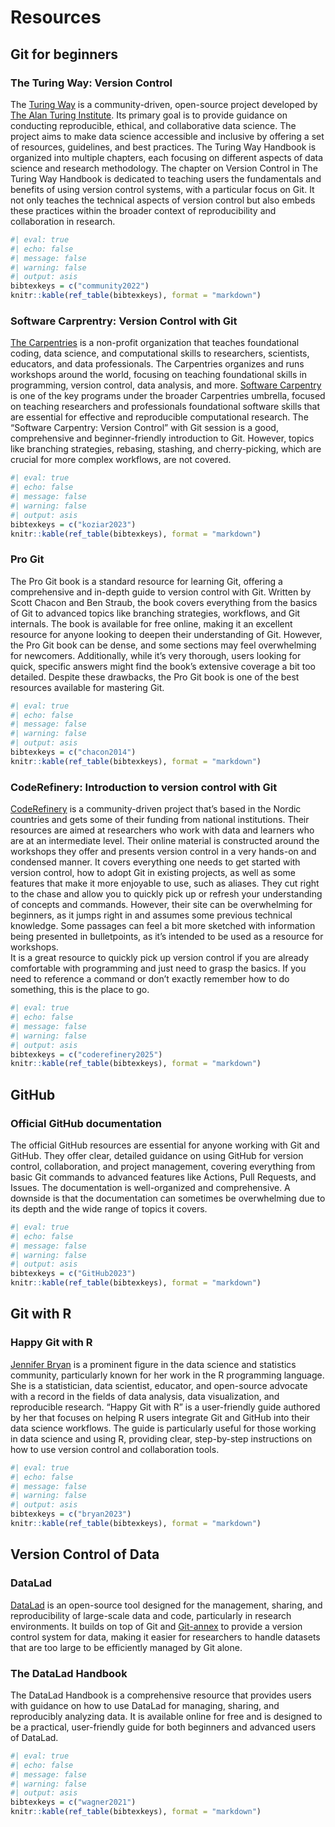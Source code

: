 # Resources {.unnumbered}

## Git for beginners

### The Turing Way: Version Control

The [Turing Way](https://www.turing.ac.uk/research/research-projects/turing-way) is a community-driven, open-source project developed by [The Alan Turing Institute](https://www.turing.ac.uk).
Its primary goal is to provide guidance on conducting reproducible, ethical, and collaborative data science.
The project aims to make data science accessible and inclusive by offering a set of resources, guidelines, and best practices.
The Turing Way Handbook is organized into multiple chapters, each focusing on different aspects of data science and research methodology.
The chapter on Version Control in The Turing Way Handbook is dedicated to teaching users the fundamentals and benefits of using version control systems, with a particular focus on Git.
It not only teaches the technical aspects of version control but also embeds these practices within the broader context of reproducibility and collaboration in research.

```r
#| eval: true
#| echo: false
#| message: false
#| warning: false
#| output: asis
bibtexkeys = c("community2022")
knitr::kable(ref_table(bibtexkeys), format = "markdown")
```

### Software Carprentry: Version Control with Git

[The Carpentries](https://carpentries.org) is a non-profit organization that teaches foundational coding, data science, and computational skills to researchers, scientists, educators, and data professionals.
The Carpentries organizes and runs workshops around the world, focusing on teaching foundational skills in programming, version control, data analysis, and more.
[Software Carpentry](https://software-carpentry.org/lessons/index.html) is one of the key programs under the broader Carpentries umbrella, focused on teaching researchers and professionals foundational software skills that are essential for effective and reproducible computational research.
The "Software Carpentry: Version Control" with Git session is a good, comprehensive and beginner-friendly introduction to Git.
However, topics like branching strategies, rebasing, stashing, and cherry-picking, which are crucial for more complex workflows, are not covered. 

```r
#| eval: true
#| echo: false
#| message: false
#| warning: false
#| output: asis
bibtexkeys = c("koziar2023")
knitr::kable(ref_table(bibtexkeys), format = "markdown")
```

### Pro Git

The Pro Git book is a standard resource for learning Git, offering a comprehensive and in-depth guide to version control with Git.
Written by Scott Chacon and Ben Straub, the book covers everything from the basics of Git to advanced topics like branching strategies, workflows, and Git internals.
The book is available for free online, making it an excellent resource for anyone looking to deepen their understanding of Git.
However, the Pro Git book can be dense, and some sections may feel overwhelming for newcomers.
Additionally, while it's very thorough, users looking for quick, specific answers might find the book's extensive coverage a bit too detailed.
Despite these drawbacks, the Pro Git book is one of the best resources available for mastering Git.

```r
#| eval: true
#| echo: false
#| message: false
#| warning: false
#| output: asis
bibtexkeys = c("chacon2014")
knitr::kable(ref_table(bibtexkeys), format = "markdown")
```

### CodeRefinery: Introduction to version control with Git

[CodeRefinery](https://coderefinery.org/) is a community-driven project that's based in the Nordic countries and gets some of their funding from national institutions.
Their resources are aimed at researchers who work with data and learners who are at an intermediate level.
Their online material is constructed around the workshops they offer and presents version control in a very hands-on and condensed manner.
It covers everything one needs to get started with version control, how to adopt Git in existing projects, as well as some features that make it more enjoyable to use, such as aliases.
They cut right to the chase and allow you to quickly pick up or refresh your understanding of concepts and commands.
However, their site can be overwhelming for beginners, as it jumps right in and assumes some previous technical knowledge.
Some passages can feel a bit more sketched with information being presented in bulletpoints, as it's intended to be used as a resource for workshops.  
It is a great resource to quickly pick up version control if you are already comfortable with programming and just need to grasp the basics.
If you need to reference a command or don't exactly remember how to do something, this is the place to go.

```r
#| eval: true
#| echo: false
#| message: false
#| warning: false
#| output: asis
bibtexkeys = c("coderefinery2025")
knitr::kable(ref_table(bibtexkeys), format = "markdown")
```

## GitHub 

### Official GitHub documentation

The official GitHub resources are essential for anyone working with Git and GitHub.
They offer clear, detailed guidance on using GitHub for version control, collaboration, and project management, covering everything from basic Git commands to advanced features like Actions, Pull Requests, and Issues.
The documentation is well-organized and comprehensive.
A downside is that the documentation can sometimes be overwhelming due to its depth and the wide range of topics it covers.

```r
#| eval: true
#| echo: false
#| message: false
#| warning: false
#| output: asis
bibtexkeys = c("GitHub2023")
knitr::kable(ref_table(bibtexkeys), format = "markdown")
```

## Git with R

### Happy Git with R

[Jennifer Bryan](https://jennybryan.org) is a prominent figure in the data science and statistics community, particularly known for her work in the R programming language.
She is a statistician, data scientist, educator, and open-source advocate with a record in the fields of data analysis, data visualization, and reproducible research.
"Happy Git with R" is a user-friendly guide authored by her that focuses on helping R users integrate Git and GitHub into their data science workflows.
The guide is particularly useful for those working in data science and using R, providing clear, step-by-step instructions on how to use version control and collaboration tools.

```r
#| eval: true
#| echo: false
#| message: false
#| warning: false
#| output: asis
bibtexkeys = c("bryan2023")
knitr::kable(ref_table(bibtexkeys), format = "markdown")
```

## Version Control of Data

### DataLad

[DataLad](https://www.datalad.org) is an open-source tool designed for the management, sharing, and reproducibility of large-scale data and code, particularly in research environments.
It builds on top of Git and [Git-annex](https://git-annex.branchable.com) to provide a version control system for data, making it easier for researchers to handle datasets that are too large to be efficiently managed by Git alone.

### The DataLad Handbook

The DataLad Handbook is a comprehensive resource that provides users with guidance on how to use DataLad for managing, sharing, and reproducibly analyzing data.
It is available online for free and is designed to be a practical, user-friendly guide for both beginners and advanced users of DataLad.

```r
#| eval: true
#| echo: false
#| message: false
#| warning: false
#| output: asis
bibtexkeys = c("wagner2021")
knitr::kable(ref_table(bibtexkeys), format = "markdown")
```
